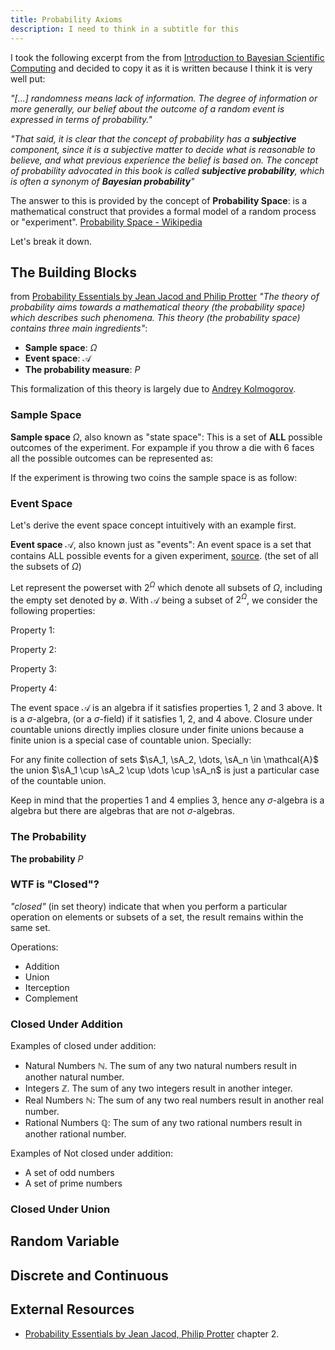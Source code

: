 ```yaml
---
title: Probability Axioms
description: I need to think in a subtitle for this
---
```


<Drawio
    file="probability.drawio"
    page="0"
    description="Types of processes and outcomes."
/>

I took the following excerpt from the from [Introduction to Bayesian Scientific Computing](https://link.springer.com/book/10.1007/978-0-387-73394-4) and decided to copy it as it is written because I think it is very well put:

*"[...] randomness means lack of information. The degree of information or more generally, our belief about the outcome of a random event is expressed in terms of probability."*

*"That said, it is clear that the concept of probability has a **subjective** component, since it is a subjective matter to decide what is reasonable to believe, and what previous experience the belief is based on. The concept of probability advocated in this book is called **subjective probability**, which is often a synonym of **Bayesian probability**"*

<Think
    note="How can we model a random process or 'experiment' in away that allow us to predict the outcome? For example how can we define the process of throwing a die?"
/>

The answer to this is provided by the concept of **Probability Space**: is a mathematical construct that provides a formal model of a random process or "experiment". [Probability Space - Wikipedia](https://en.wikipedia.org/wiki/Probability_space)

Let's break it down.

## The Building Blocks

from [Probability Essentials by Jean Jacod and Philip Protter](https://link.springer.com/book/10.1007/978-3-642-55682-1) *"The theory of probability aims towards a mathematical theory (the probability space) which describes such phenomena. This theory (the probability space) contains three main ingredients"*:
- **Sample space**: $\Omega$
- **Event space**: $\mathcal{A}$
- **The probability measure**: $P$

This formalization of this theory is largely due to [Andrey Kolmogorov](https://en.wikipedia.org/wiki/Andrey_Kolmogorov).

<Drawio
    file="probability.drawio"
    page="1"
    description="Set of axions proposed by Kolmogorov."
/>

### Sample Space

**Sample space** $\Omega$, also known as "state space": This is a set of **ALL** possible outcomes of the experiment. For expample if you throw a die with 6 faces all the possible outcomes can be represented as:

<Equation
    formula="\Omega = \{1,2,3,4,5,6\}"
    description="Sample space of throwing a 6 faces die."
/>

If the experiment is throwing two coins the sample space is as follow:

<Equation
    formula="\Omega = \{hh, tt, ht, th\}\text{, where } h \text { is head and } t \text{ is tail}"
    description="Sample space of throwing throwing two coins."
/>

<Drawio
    file="probability.drawio"
    page="7"
    description="Sample space examples."
/>


### Event Space

Let's derive the event space concept intuitively with an example first.

<Drawio
    file="probability.drawio"
    page="8"
    description="Power set of the sample space."
/>

**Event space** $\mathcal{A}$, also known just as "events": An event space is a set that contains ALL possible events for a given experiment, [source](https://www.statisticshowto.com/event-space-probability/). (the set of all the subsets of $\Omega$)


Let represent the powerset with $2^\Omega$ which denote all subsets of $\Omega$, including the empty set denoted by $\emptyset$. With $\mathcal{A}$ being a subset of $2^\Omega$, we consider the following properties:

Property 1:

<Equation
    formula="\emptyset \in \mathcal{A} \text{ and } \Omega \in \mathcal{A}"
    description="The empty-set and the sample space are part of the *event space*"
/>

Property 2:
<Equation
    formula="\text{If } \sA \in \mathcal{A} \text{ then } \scA \in \mathcal{A} \text{, where } \scA \text{ denotes the complement of } \sA"
    description="The **event space** $\mathcal{A}$ is closed under complement."
/>

Property 3:
<Equation
    formula="\forall \sA_1, \sA_2, \dots \sA_n \in \mathcal{A}, \quad \bigcup_{i=1}^{n} \sA_i \in \mathcal{A} \quad \text{and} \quad \bigcap_{i=1}^{n} \sA_i \in \mathcal{A}"
    description="The **event space** $\mathcal{A}$ is **closed** under *finite* **unions** and **intersections**."
/>

<Definition
    term="Finite set"
    definition="In mathematics, particularly set theory, a finite set is a set that has a finite number of elements.. Example the set of all outcomes of throwing a dice ${1,2,3,4,5,6}$."
    source="Finite set - Wikipedia"
    link="https://en.wikipedia.org/wiki/Finite_set"
/>

Property 4:

<Equation
    formula="\forall \sA_1, \sA_2, \dots \sA_n \in \mathcal{A}, \quad \bigcup_{i=1}^{\infty} \sA_i \in \mathcal{A} \quad \text{and} \quad \bigcap_{i=1}^{\infty} \sA_i \in \mathcal{A}"
    description="The **event space** $\mathcal{A}$ is **closed** under *countable* unions and intersections."
/>

<Definition
    term='Countable set'
    definition="In mathematics, a set is countable if either it is finite or it can be made in one to one correspondence with the set of natural numbers ([A bijection, bijective function, or one-to-one correspondence](https://en.wikipedia.org/wiki/Bijection))."
    source="Countable set - wikipedia"
    link="https://en.wikipedia.org/wiki/Countable_set"
/>

The event space $\mathcal{A}$ is an algebra if it satisfies properties 1, 2 and 3 above. It is a $\sigma$-algebra, (or a $\sigma$-field) if it satisfies 1, 2, and 4 above. Closure under countable unions directly implies closure under finite unions because a finite union is a special case of countable union. Specially:

For any finite collection of sets $\sA_1, \sA_2, \dots, \sA_n \in \mathcal{A}$ the union $\sA_1 \cup \sA_2 \cup \dots \cup \sA_n$ is just a particular case of the countable union.

Keep in mind that the properties 1 and 4 emplies 3, hence any $\sigma$-algebra is a algebra but there are algebras that are not $\sigma$-algebras.

### The Probability

**The probability** $P$


### WTF is "Closed"?

*"closed"* (in set theory) indicate that when you perform a particular operation on elements or subsets of a set, the result remains within the same set.

Operations:
- Addition
- Union
- Iterception
- Complement

### Closed Under Addition

Examples of closed under addition:
- Natural Numbers $\mathbb{N}$. The sum of any two natural numbers result in another natural number.
- Integers $\mathbb{Z}$. The sum of any two integers result in another integer.
- Real Numbers $\mathbb{N}$: The sum of any two real numbers result in another real number.
- Rational Numbers $\mathbb{Q}$: The sum of any two rational numbers result in another rational number.

Examples of Not closed under addition:
- A set of odd numbers
- A set of prime numbers

### Closed Under Union

## Random Variable

<Equation
    formula="X: \Omega \rightarrow \mathcal{T}"
    description="Definition of a random variable"
/>

## Discrete and Continuous

<Drawio
    file="probability.drawio"
    page="3"
/>

## External Resources

- [Probability Essentials by Jean Jacod, Philip Protter](https://link.springer.com/book/10.1007/978-3-642-55682-1) chapter 2.
